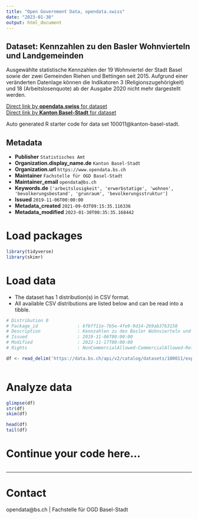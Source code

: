 ```yaml
---
title: "Open Government Data, opendata.swiss"
date: "2023-01-30"
output: html_document
---
```


## Dataset: Kennzahlen zu den Basler Wohnvierteln und Landgemeinden

Ausgewählte statistische Kennzahlen der 19 Wohnviertel der Stadt Basel sowie der zwei Gemeinden Riehen und Bettingen seit 2015. Aufgrund einer veränderten Datenlage können die Indikatoren 3 (Religionszugehörigkeit) und 18 (Arbeitslosenquote) ab der Ausgabe 2020 nicht mehr dargestellt werden.

[Direct link by **opendata.swiss** for dataset](https://opendata.swiss/de/dataset/kennzahlen-zu-den-basler-wohnvierteln-und-landgemeinden)<br>
[Direct link by **Kanton Basel-Stadt** for dataset](https://data.bs.ch/explore/dataset/100011/)

Auto generated R starter code for data set 100011@kanton-basel-stadt.

## Metadata

- **Publisher** `Statistisches Amt`
- **Organization.display_name.de** `Kanton Basel-Stadt`
- **Organization.url** `https://www.opendata.bs.ch`
- **Maintainer** `Fachstelle für OGD Basel-Stadt`
- **Maintainer_email** `opendata@bs.ch`
- **Keywords.de** `['arbeitslosigkeit', 'erwerbstatige', 'wohnen', 'bevolkerungsbestand', 'grunraum', 'bevolkerungsstruktur']`
- **Issued** `2019-11-06T00:00:00`
- **Metadata_created** `2021-09-03T09:15:35.116336`
- **Metadata_modified** `2023-01-30T00:35:35.168442`


# Load packages

```r

library(tidyverse)
library(skimr)

```

# Load data

-   The dataset has 1 distribution(s) in CSV format.
-   All available CSV distributions are listed below and can be read into a tibble.

```r

# Distribution 0
# Package_id               : 6fbff11e-7b5e-4fe9-9d14-269ab37b3158
# Description              : Kennzahlen zu den Basler Wohnvierteln und Landgemeinden (csv)
# Issued                   : 2019-11-06T00:00:00
# Modified                 : 2022-11-17T00:00:00
# Rights                   : NonCommercialAllowed-CommercialAllowed-ReferenceRequired

df <- read_delim('https://data.bs.ch/api/v2/catalog/datasets/100011/exports/csv')



```

# Analyze data

```r

glimpse(df)
str(df)
skim(df)

head(df)
tail(df)

```

# Continue your code here...

```r

```

------------------------------------------------------------------------

# Contact

opendata@bs.ch | Fachstelle für OGD Basel-Stadt
